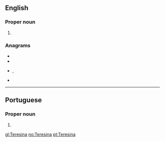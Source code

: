 ==English==

===Proper noun===
{{en-proper noun}}

# {{place:Brazil/state capital|en|state=Piauí}}

===Anagrams===
* {{l|en|arsenite}}
* {{l|en|resinate}}
* {{l|en|sin eater}}, {{l|en|sin-eater}}
* {{l|en|trainees}}

----

==Portuguese==

===Proper noun===
{{pt-proper noun}}

# {{place:Brazil/state capital|pt|state=Piauí}}

[[gl:Teresina]]
[[no:Teresina]]
[[pt:Teresina]]